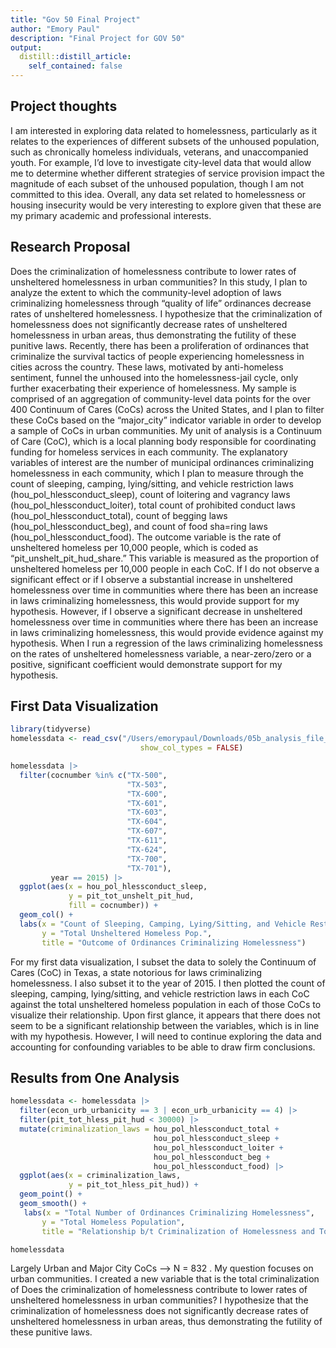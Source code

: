 ```yaml
---
title: "Gov 50 Final Project"
author: "Emory Paul"
description: "Final Project for GOV 50"
output:
  distill::distill_article:
    self_contained: false
---
```




## Project thoughts

I am interested in exploring data related to homelessness, particularly as it relates to the experiences of different subsets of the unhoused population, such as chronically homeless individuals, veterans, and unaccompanied youth. For example, I'd love to investigate city-level data that would allow me to determine whether different strategies of service provision impact the magnitude of each subset of the unhoused population, though I am not committed to this idea. Overall, any data set related to homelessness or housing insecurity would be very interesting to explore given that these are my primary academic and professional interests. 

## Research Proposal

Does the criminalization of homelessness contribute to lower rates of unsheltered homelessness in urban communities? In this study, I plan to analyze the extent to which the community-level adoption of laws criminalizing homelessness through “quality of life” ordinances decrease rates of unsheltered homelessness. I hypothesize that the criminalization of homelessness does not significantly decrease rates of unsheltered homelessness in urban areas, thus demonstrating the futility of these punitive laws. Recently, there has been a proliferation of ordinances that criminalize the survival tactics of people experiencing homelessness in cities across the country. These laws, motivated by anti-homeless sentiment, funnel the unhoused into the homelessness-jail cycle, only further exacerbating their experience of homelessness. My sample is comprised of an aggregation of community-level data points for the over 400 Continuum of Cares (CoCs) across the United States, and I plan to filter these CoCs based on the "major_city" indicator variable in order to develop a sample of CoCs in urban communities. My unit of analysis is a Continuum of Care (CoC), which is a local planning body responsible for coordinating funding for homeless services in each community. The explanatory variables of interest are the number of municipal ordinances criminalizing homelessness in each community, which I plan to measure through the count of sleeping, camping, lying/sitting, and vehicle restriction laws (hou_pol_hlessconduct_sleep), count of loitering and vagrancy laws (hou_pol_hlessconduct_loiter), total count of prohibited conduct laws (hou_pol_hlessconduct_total), count of begging laws (hou_pol_hlessconduct_beg), and count of food sha=ring laws (hou_pol_hlessconduct_food). The outcome variable is the rate of unsheltered homeless per 10,000 people, which is coded as “pit_unshelt_pit_hud_share.” This variable is measured as the proportion of unsheltered homeless per 10,000 people in each CoC. If I do not observe a significant effect or if I observe a substantial increase in unsheltered homelessness over time in communities where there has been an increase in laws criminalizing homelessness, this would provide support for my hypothesis. However, if I observe a significant decrease in unsheltered homelessness over time in communities where there has been an increase in laws criminalizing homelessness, this would provide evidence against my hypothesis. When I run a regression of the laws criminalizing homelessness on the rates of unsheltered homelessness variable, a near-zero/zero or a positive, significant coefficient would demonstrate support for my hypothesis.

## First Data Visualization

```r
library(tidyverse)
homelessdata <- read_csv("/Users/emorypaul/Downloads/05b_analysis_file_update_v1.csv", 
                             show_col_types = FALSE)

homelessdata |>
  filter(cocnumber %in% c("TX-500", 
                          "TX-503", 
                          "TX-600", 
                          "TX-601", 
                          "TX-603", 
                          "TX-604", 
                          "TX-607", 
                          "TX-611", 
                          "TX-624", 
                          "TX-700", 
                          "TX-701"), 
         year == 2015) |>
  ggplot(aes(x = hou_pol_hlessconduct_sleep, 
             y = pit_tot_unshelt_pit_hud, 
             fill = cocnumber)) +
  geom_col() +
  labs(x = "Count of Sleeping, Camping, Lying/Sitting, and Vehicle Restriction Laws",
       y = "Total Unsheltered Homeless Pop.",
       title = "Outcome of Ordinances Criminalizing Homelessness")
```

For my first data visualization, I subset the data to solely the Continuum of Cares (CoC) in Texas, a state notorious for laws criminalizing homelessness. I also subset it to the year of 2015. I then plotted the count of sleeping, camping, lying/sitting, and vehicle restriction laws in each CoC against the total unsheltered homeless population in each of those CoCs to visualize their relationship. Upon first glance, it appears that there does not seem to be a significant relationship between the variables, which is in line with my hypothesis. However, I will need to continue exploring the data and accounting for confounding variables to be able to draw firm conclusions.

## Results from One Analysis

```r
homelessdata <- homelessdata |>
  filter(econ_urb_urbanicity == 3 | econ_urb_urbanicity == 4) |>
  filter(pit_tot_hless_pit_hud < 30000) |>
  mutate(criminalization_laws = hou_pol_hlessconduct_total + 
                                hou_pol_hlessconduct_sleep + 
                                hou_pol_hlessconduct_loiter + 
                                hou_pol_hlessconduct_beg +
                                hou_pol_hlessconduct_food) |>
  ggplot(aes(x = criminalization_laws, 
             y = pit_tot_hless_pit_hud)) + 
  geom_point() + 
  geom_smooth() +
   labs(x = "Total Number of Ordinances Criminalizing Homelessness",
       y = "Total Homeless Population",
       title = "Relationship b/t Criminalization of Homelessness and Total Homeless Pop. in Urban Areas")

homelessdata
```

Largely Urban and Major City CoCs --> N = 832 . My question focuses on urban communities. 
I created a new variable that is the total criminalization of 
Does the criminalization of homelessness contribute to lower rates of unsheltered homelessness in urban communities?
I hypothesize that the criminalization of homelessness does not significantly decrease rates of unsheltered homelessness in urban areas, thus demonstrating the futility of these punitive laws.
